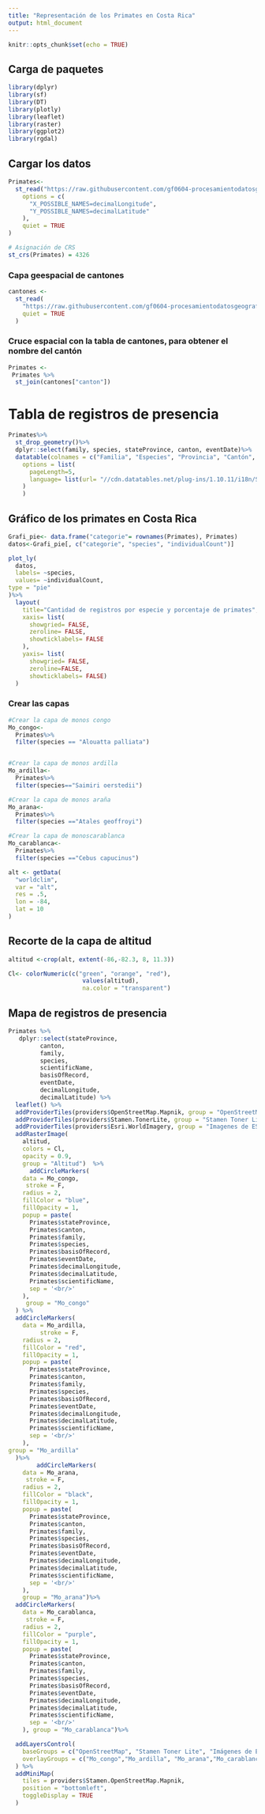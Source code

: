 ```yaml
---
title: "Representación de los Primates en Costa Rica"
output: html_document
---
```


```r
knitr::opts_chunk$set(echo = TRUE)
```

## Carga de paquetes
```r
library(dplyr)
library(sf)
library(DT)
library(plotly)
library(leaflet)
library(raster)
library(ggplot2)
library(rgdal)
```


## Cargar los datos
```r
Primates<-
  st_read("https://raw.githubusercontent.com/gf0604-procesamientodatosgeograficos/2021i-datos/main/gbif/primates-cr-registros.csv",
    options = c(
      "X_POSSIBLE_NAMES=decimalLongitude",
      "Y_POSSIBLE_NAMES=decimalLatitude"
    ),
    quiet = TRUE
)

# Asignación de CRS
st_crs(Primates) = 4326

```

### Capa geespacial de cantones
```r
cantones <-
  st_read(
    "https://raw.githubusercontent.com/gf0604-procesamientodatosgeograficos/2021i-datos/main/ign/delimitacion-territorial-administrativa/cr_cantones_simp_wgs84.geojson",
    quiet = TRUE
  )
```

### Cruce espacial con la tabla de cantones, para obtener el nombre del cantón

```r
Primates <- 
 Primates %>%
  st_join(cantones["canton"])
```

# Tabla de registros de presencia
```r
Primates%>%
  st_drop_geometry()%>% 
  dplyr::select(family, species, stateProvince, canton, eventDate)%>%
  datatable(colnames = c("Familia", "Especies", "Provincia", "Cantón", "Fecha"),
    options = list(
      pageLength=5,
      language= list(url= "//cdn.datatables.net/plug-ins/1.10.11/i18n/Spanish.json")
    )
    )
```

## Gráfico de los primates en Costa Rica
```r
Grafi_pie<- data.frame("categorie"= rownames(Primates), Primates)
datos<-Grafi_pie[, c("categorie", "species", "individualCount")]

plot_ly(
  datos,
  labels= ~species,
  values= ~individualCount,
type = "pie"
)%>%
  layout(
    title="Cantidad de registros por especie y porcentaje de primates",
    xaxis= list(
      showgried= FALSE,
      zeroline= FALSE, 
      showticklabels= FALSE
    ),
    yaxis= list(
      showgried= FALSE,
      zeroline=FALSE,
      showticklabels= FALSE)
  )
```
### Crear las capas 

```r
#Crear la capa de monos congo
Mo_congo<-
  Primates%>%
  filter(species == "Alouatta palliata")


#Crear la capa de monos ardilla
Mo_ardilla<-
  Primates%>%
  filter(species=="Saimiri oerstedii")

#Crear la capa de monos araña
Mo_arana<- 
  Primates%>%
  filter(species =="Atales geoffroyi")

#Crear la capa de monoscarablanca
Mo_carablanca<- 
  Primates%>%
  filter(species =="Cebus capucinus")


```

```r
alt <- getData(
  "worldclim",
  var = "alt",
  res = .5,
  lon = -84,
  lat = 10
)
```

## Recorte de la capa de altitud

```r
altitud <-crop(alt, extent(-86,-82.3, 8, 11.3)) 

Cl<- colorNumeric(c("green", "orange", "red"),
                     values(altitud),
                     na.color = "transparent")

```

## Mapa de registros de presencia
```r
Primates %>%
   dplyr::select(stateProvince,
         canton,
         family,
         species,
         scientificName,
         basisOfRecord,
         eventDate,
         decimalLongitude,
         decimalLatitude) %>%
  leaflet() %>%
  addProviderTiles(providers$OpenStreetMap.Mapnik, group = "OpenStreetMap") %>%
  addProviderTiles(providers$Stamen.TonerLite, group = "Stamen Toner Lite") %>%
  addProviderTiles(providers$Esri.WorldImagery, group = "Imagenes de ESRI") %>%
  addRasterImage(
    altitud, 
    colors = Cl, 
    opacity = 0.9,
    group = "Altitud")  %>%
      addCircleMarkers(
    data = Mo_congo,
     stroke = F,
    radius = 2,
    fillColor = "blue",
    fillOpacity = 1,
    popup = paste(
      Primates$stateProvince,
      Primates$canton,
      Primates$family,
      Primates$species,
      Primates$basisOfRecord,
      Primates$eventDate,
      Primates$decimalLongitude,
      Primates$decimalLatitude,
      Primates$scientificName,
      sep = '<br/>'
    ),
     group = "Mo_congo"
  ) %>%
  addCircleMarkers(
    data = Mo_ardilla,
         stroke = F,
    radius = 2,
    fillColor = "red",
    fillOpacity = 1,
    popup = paste(
      Primates$stateProvince,
      Primates$canton,
      Primates$family,
      Primates$species,
      Primates$basisOfRecord,
      Primates$eventDate,
      Primates$decimalLongitude,
      Primates$decimalLatitude,
      Primates$scientificName,
      sep = '<br/>'
    ),
group = "Mo_ardilla"
  )%>%
        addCircleMarkers(
    data = Mo_arana,
     stroke = F,
    radius = 2,
    fillColor = "black",
    fillOpacity = 1,
    popup = paste(
      Primates$stateProvince,
      Primates$canton,
      Primates$family,
      Primates$species,
      Primates$basisOfRecord,
      Primates$eventDate,
      Primates$decimalLongitude,
      Primates$decimalLatitude,
      Primates$scientificName,
      sep = '<br/>'
    ),
    group = "Mo_arana")%>%
  addCircleMarkers(
    data = Mo_carablanca,
     stroke = F,
    radius = 2,
    fillColor = "purple",
    fillOpacity = 1,
    popup = paste(
      Primates$stateProvince,
      Primates$canton,
      Primates$family,
      Primates$species,
      Primates$basisOfRecord,
      Primates$eventDate,
      Primates$decimalLongitude,
      Primates$decimalLatitude,
      Primates$scientificName,
      sep = '<br/>'
    ), group = "Mo_carablanca")%>%

  addLayersControl(
    baseGroups = c("OpenStreetMap", "Stamen Toner Lite", "Imágenes de ESRI"),
    overlayGroups = c("Mo_congo","Mo_ardilla", "Mo_arana","Mo_carablanca", "altitud")
  ) %>%
  addMiniMap(
    tiles = providers$Stamen.OpenStreetMap.Mapnik,
    position = "bottomleft",
    toggleDisplay = TRUE
  )
```
